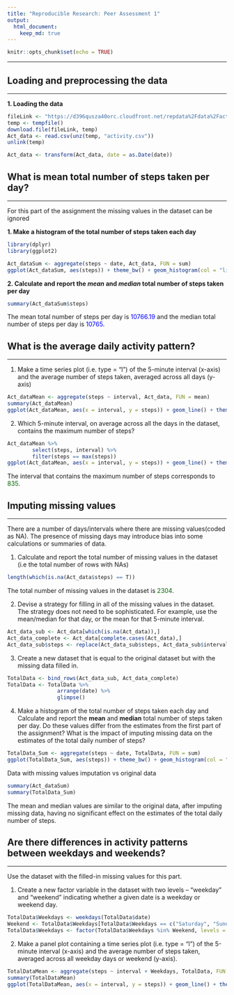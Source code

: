 ```yaml
---
title: "Reproducible Research: Peer Assessment 1"
output: 
  html_document:
    keep_md: true
---
```


```r
knitr::opts_chunk$set(echo = TRUE)
```
********************


## Loading and preprocessing the data
********************
**1. Loading the data**

```r
fileLink <- "https://d396qusza40orc.cloudfront.net/repdata%2Fdata%2Factivity.zip"
temp <- tempfile()
download.file(fileLink, temp)
Act_data <- read.csv(unz(temp, "activity.csv"))
unlink(temp)
```

```r
Act_data <- transform(Act_data, date = as.Date(date))
```


## What is mean total number of steps taken per day?
********************
For this part of the assignment the missing values in the dataset can be ignored

**1. Make a histogram of the total number of steps taken each day**

```r
library(dplyr)
library(ggplot2)
```

```r
Act_dataSum <- aggregate(steps ~ date, Act_data, FUN = sum)
ggplot(Act_dataSum, aes(steps)) + theme_bw() + geom_histogram(col = "lightblue", fill = "darkblue", binwidth = 1000) 
``` 

**2. Calculate and report the *mean* and *median* total number of steps taken per day**
```r
summary(Act_dataSum$steps) 
```

The mean total number of steps per day is <span style = "color:blue">10766.19</span> and the median total number of steps per day is <span style = "color:blue">10765</span>.


## What is the average daily activity pattern?
********************
1. Make a time series plot (i.e. type = "l") of the 5-minute interval (x-axis) and the average number of steps taken, averaged across all days (y-axis)

```r
Act_dataMean <- aggregate(steps ~ interval, Act_data, FUN = mean)
summary(Act_dataMean)
ggplot(Act_dataMean, aes(x = interval, y = steps)) + geom_line() + theme_bw() 
```

2. Which 5-minute interval, on average across all the days in the dataset, contains the maximum number of steps?
```r
Act_dataMean %>%
        select(steps, interval) %>%
        filter(steps == max(steps))
ggplot(Act_dataMean, aes(x = interval, y = steps)) + geom_line() + theme_bw() + geom_text(aes(835, 206.1698, label = 835), size = 4, vjust = 0, col = "darkgreen", family = "Verdana")
```

The interval that contains the maximum number of steps corresponds to <span style = "color:darkgreen">835</span>.


## Imputing missing values
********************

There are a number of days/intervals where there are missing values(coded as NA). The presence of missing days may introduce bias into some calculations or summaries of data. 

1. Calculate and report the total number of missing values in the dataset (i.e the total number of rows with NAs)

```r
length(which(is.na(Act_data$steps) == T))
```
The total number of missing values in the dataset is <span style = "color:darkgreen">2304</span>.

2. Devise a strategy for filling in all of the missing values in the dataset. The strategy does not need to be sophisticated. For example, use the mean/median for that day, or the mean for that 5-minute interval.

```r

Act_data_sub <- Act_data[which(is.na(Act_data)),]
Act_data_complete <- Act_data[complete.cases(Act_data),]
Act_data_sub$steps <- replace(Act_data_sub$steps, Act_data_sub$interval %in% Act_dataMean$interval, Act_dataMean$steps)
```

3. Create a new dataset that is equal to the original dataset but with the missing data filled in. 

```r
TotalData <- bind_rows(Act_data_sub, Act_data_complete) 
TotalData <- TotalData %>%
                arrange(date) %>%
                glimpse()
```

4. Make a histogram of the total number of steps taken each day and Calculate and report the **mean** and **median** total number of steps taken per day. Do these values differ from the estimates from the first part of the assignment? What is the impact of imputing missing data on the estimates of the total daily number of steps?

```r
TotalData_Sum <- aggregate(steps ~ date, TotalData, FUN = sum)
ggplot(TotalData_Sum, aes(steps)) + theme_bw() + geom_histogram(col = "lightblue", fill = "darkgreen", binwidth = 1000)
```

Data with missing values imputation vs original data
```r
summary(Act_dataSum)
summary(TotalData_Sum)
```

The mean and median values are similar to the original data, after imputing missing data, having no significant effect on the estimates of the total daily number of steps. 


## Are there differences in activity patterns between weekdays and weekends?
********************

Use the dataset with the filled-in missing values for this part.

1. Create a new factor variable in the dataset with two levels -- "weekday" and "weekend" indicating whether a given date is a weekday or weekend day.

```r
TotalData$Weekdays <- weekdays(TotalData$date)
Weekend <- TotalData$Weekdays[TotalData$Weekdays == c("Saturday", "Sunday")]
TotalData$Weekdays <- factor(TotalData$Weekdays %in% Weekend, levels = c(TRUE, FALSE), labels = c("weekend", "weekday"))
```

2. Make a panel plot containing a time series plot (i.e. type = "l") of the 5-minute interval (x-axis) and the average number of steps taken, averaged across all weekday days or weekend (y-axis).

```r
TotalDataMean <- aggregate(steps ~ interval + Weekdays, TotalData, FUN = mean)
summary(TotalDataMean)
ggplot(TotalDataMean, aes(x = interval, y = steps)) + geom_line() + theme_bw() + facet_grid(Weekdays ~.)
```

